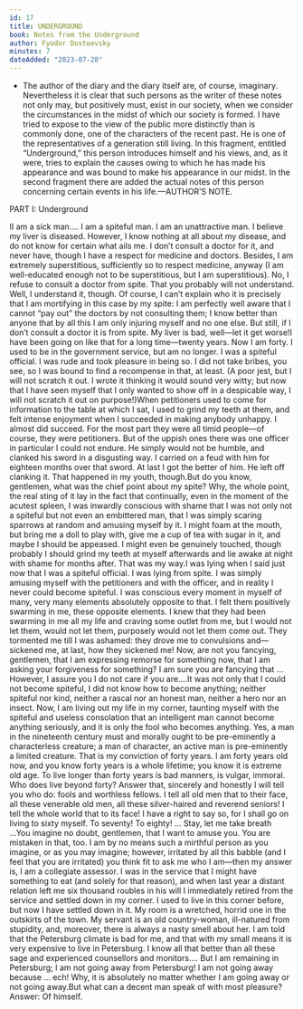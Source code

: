```yaml
---
id: 17
title: UNDERGROUND
book: Notes from the Underground
author: Fyodor Dostoevsky
minutes: 7
dateAdded: "2023-07-28"
---
```


- The author of the diary and the diary itself are, of course, imaginary. Nevertheless it is clear that such persons as the writer of these notes not only may, but positively must, exist in our society, when we consider the circumstances in the midst of which our society is formed. I have tried to expose to the view of the public more distinctly than is commonly done, one of the characters of the recent past. He is one of the representatives of a generation still living. In this fragment, entitled “Underground,” this person introduces himself and his views, and, as it were, tries to explain the causes owing to which he has made his appearance and was bound to make his appearance in our midst. In the second fragment there are added the actual notes of this person concerning certain events in his life.—AUTHOR’S NOTE.

PART I: Underground

II am a sick man.... I am a spiteful man. I am an unattractive man. I believe my liver is diseased. However, I know nothing at all about my disease, and do not know for certain what ails me. I don’t consult a doctor for it, and never have, though I have a respect for medicine and doctors. Besides, I am extremely superstitious, sufficiently so to respect medicine, anyway (I am well-educated enough not to be superstitious, but I am superstitious). No, I refuse to consult a doctor from spite. That you probably will not understand. Well, I understand it, though. Of course, I can’t explain who it is precisely that I am mortifying in this case by my spite: I am perfectly well aware that I cannot “pay out” the doctors by not consulting them; I know better than anyone that by all this I am only injuring myself and no one else. But still, if I don’t consult a doctor it is from spite. My liver is bad, well—let it get worse!I have been going on like that for a long time—twenty years. Now I am forty. I used to be in the government service, but am no longer. I was a spiteful official. I was rude and took pleasure in being so. I did not take bribes, you see, so I was bound to find a recompense in that, at least. (A poor jest, but I will not scratch it out. I wrote it thinking it would sound very witty; but now that I have seen myself that I only wanted to show off in a despicable way, I will not scratch it out on purpose!)When petitioners used to come for information to the table at which I sat, I used to grind my teeth at them, and felt intense enjoyment when I succeeded in making anybody unhappy. I almost did succeed. For the most part they were all timid people—of course, they were petitioners. But of the uppish ones there was one officer in particular I could not endure. He simply would not be humble, and clanked his sword in a disgusting way. I carried on a feud with him for eighteen months over that sword. At last I got the better of him. He left off clanking it. That happened in my youth, though.But do you know, gentlemen, what was the chief point about my spite? Why, the whole point, the real sting of it lay in the fact that continually, even in the moment of the acutest spleen, I was inwardly conscious with shame that I was not only not a spiteful but not even an embittered man, that I was simply scaring sparrows at random and amusing myself by it. I might foam at the mouth, but bring me a doll to play with, give me a cup of tea with sugar in it, and maybe I should be appeased. I might even be genuinely touched, though probably I should grind my teeth at myself afterwards and lie awake at night with shame for months after. That was my way.I was lying when I said just now that I was a spiteful official. I was lying from spite. I was simply amusing myself with the petitioners and with the officer, and in reality I never could become spiteful. I was conscious every moment in myself of many, very many elements absolutely opposite to that. I felt them positively swarming in me, these opposite elements. I knew that they had been swarming in me all my life and craving some outlet from me, but I would not let them, would not let them, purposely would not let them come out. They tormented me till I was ashamed: they drove me to convulsions and—sickened me, at last, how they sickened me! Now, are not you fancying, gentlemen, that I am expressing remorse for something now, that I am asking your forgiveness for something? I am sure you are fancying that ... However, I assure you I do not care if you are....It was not only that I could not become spiteful, I did not know how to become anything; neither spiteful nor kind, neither a rascal nor an honest man, neither a hero nor an insect. Now, I am living out my life in my corner, taunting myself with the spiteful and useless consolation that an intelligent man cannot become anything seriously, and it is only the fool who becomes anything. Yes, a man in the nineteenth century must and morally ought to be pre-eminently a characterless creature; a man of character, an active man is pre-eminently a limited creature. That is my conviction of forty years. I am forty years old now, and you know forty years is a whole lifetime; you know it is extreme old age. To live longer than forty years is bad manners, is vulgar, immoral. Who does live beyond forty? Answer that, sincerely and honestly I will tell you who do: fools and worthless fellows. I tell all old men that to their face, all these venerable old men, all these silver-haired and reverend seniors! I tell the whole world that to its face! I have a right to say so, for I shall go on living to sixty myself. To seventy! To eighty! ... Stay, let me take breath ...You imagine no doubt, gentlemen, that I want to amuse you. You are mistaken in that, too. I am by no means such a mirthful person as you imagine, or as you may imagine; however, irritated by all this babble (and I feel that you are irritated) you think fit to ask me who I am—then my answer is, I am a collegiate assessor. I was in the service that I might have something to eat (and solely for that reason), and when last year a distant relation left me six thousand roubles in his will I immediately retired from the service and settled down in my corner. I used to live in this corner before, but now I have settled down in it. My room is a wretched, horrid one in the outskirts of the town. My servant is an old country-woman, ill-natured from stupidity, and, moreover, there is always a nasty smell about her. I am told that the Petersburg climate is bad for me, and that with my small means it is very expensive to live in Petersburg. I know all that better than all these sage and experienced counsellors and monitors.... But I am remaining in Petersburg; I am not going away from Petersburg! I am not going away because ... ech! Why, it is absolutely no matter whether I am going away or not going away.But what can a decent man speak of with most pleasure?Answer: Of himself.
